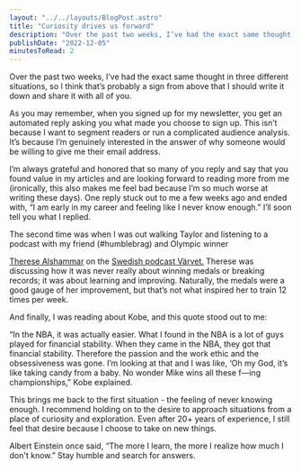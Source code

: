 ```yaml
---
layout: "../../layouts/BlogPost.astro"
title: "Curiosity drives us forward"
description: "Over the past two weeks, I’ve had the exact same thought in three different situations, so I think that’s probably a sign from above that I should write it down and share it with all of you.\n\n\nAs you may remember, when you signed up for my newsletter, you get an automated reply asking you what made you choose to sign up. This isn’t because I want to segment readers or run a complicated audience analysis. It’s because I’m genuinely interested in the answer of why someone would be willing to give "
publishDate: "2022-12-05"
minutesToRead: 2
---
```


<p>Over the past two weeks, I’ve had the exact same thought in three different situations, so I think that’s probably a sign from above that I should write it down and share it with all of you.</p>
<p>As you may remember, when you signed up for my newsletter, you get an automated reply asking you what made you choose to sign up. This isn’t because I want to segment readers or run a complicated audience analysis. It’s because I’m genuinely interested in the answer of why someone would be willing to give me their email address.</p>
<p>I’m always grateful and honored that so many of you reply and say that you found value in my articles and are looking forward to reading more from me (ironically, this also makes me feel bad because I’m so much worse at writing these days). One reply stuck out to me a few weeks ago and ended with, “I am early in my career and feeling like I never know enough.” I’ll soon tell you what I replied.</p>
<p>The second time was when I was out walking Taylor and listening to a podcast with my friend (#humblebrag) and Olympic winner </p>
<a href="https://en.wikipedia.org/wiki/Therese_Alshammar?ref="antonsten".com">Therese Alshammar</a>
 on the 
<a href="https://xn--vrvet-gra.se/allmant/545-therese-alshammar/?ref="antonsten".com">Swedish podcast Värvet.</a>
 Therese was discussing how it was never really about winning medals or breaking records; it was about learning and improving. Naturally, the medals were a good gauge of her improvement, but that’s not what inspired her to train 12 times per week.</p>
<p>And finally, I was reading about Kobe, and this quote stood out to me:</p>
<div class="blockquote">
</div>
<div>
<p>“In the NBA, it was actually easier. What I found in the NBA is a lot of guys played for financial stability. When they came in the NBA, they got that financial stability. Therefore the passion and the work ethic and the obsessiveness was gone. I’m looking at that and I was like, ‘Oh my God, it’s like taking candy from a baby. No wonder Mike wins all these f—ing championships,” Kobe explained. </p>
</div>
<p>This brings me back to the first situation - the feeling of never knowing enough. I recommend holding on to the desire to approach situations from a place of curiosity and exploration. Even after 20+ years of experience, I still feel that desire because I choose to take on new things.</p>
<p>Albert Einstein once said, “The more I learn, the more I realize how much I don't know.” Stay humble and search for answers.</p>
